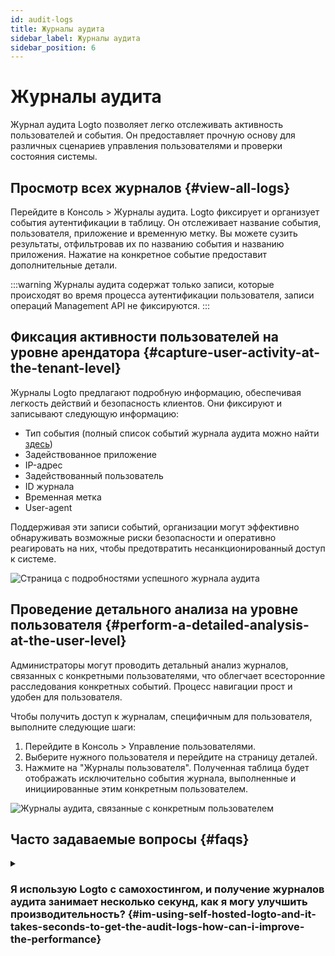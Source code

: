 ```yaml
---
id: audit-logs
title: Журналы аудита
sidebar_label: Журналы аудита
sidebar_position: 6
---
```


# Журналы аудита

Журнал аудита Logto позволяет легко отслеживать активность пользователей и события. Он предоставляет прочную основу для различных сценариев управления пользователями и проверки состояния системы.

## Просмотр всех журналов \{#view-all-logs}

Перейдите в <CloudLink to="/audit-logs">Консоль > Журналы аудита</CloudLink>. Logto фиксирует и организует события аутентификации в таблицу. Он отслеживает название события, пользователя, приложение и временную метку. Вы можете сузить результаты, отфильтровав их по названию события и названию приложения. Нажатие на конкретное событие предоставит дополнительные детали.

:::warning
Журналы аудита содержат только записи, которые происходят во время процесса аутентификации пользователя, записи операций Management API не фиксируются.
:::

## Фиксация активности пользователей на уровне арендатора \{#capture-user-activity-at-the-tenant-level}

Журналы Logto предлагают подробную информацию, обеспечивая легкость действий и безопасность клиентов. Они фиксируют и записывают следующую информацию:

- Тип события (полный список событий журнала аудита можно найти [здесь](https://github.com/logto-io/logto/blob/master/packages/console/src/consts/logs.ts))
- Задействованное приложение
- IP-адрес
- Задействованный пользователь
- ID журнала
- Временная метка
- User-agent

Поддерживая эти записи событий, организации могут эффективно обнаруживать возможные риски безопасности и оперативно реагировать на них, чтобы предотвратить несанкционированный доступ к системе.

![Страница с подробностями успешного журнала аудита](./assets/audit-log-success-details-page.png)

## Проведение детального анализа на уровне пользователя \{#perform-a-detailed-analysis-at-the-user-level}

Администраторы могут проводить детальный анализ журналов, связанных с конкретными пользователями, что облегчает всесторонние расследования конкретных событий. Процесс навигации прост и удобен для пользователя.

Чтобы получить доступ к журналам, специфичным для пользователя, выполните следующие шаги:

1. Перейдите в <CloudLink to="/users">Консоль > Управление пользователями</CloudLink>.
2. Выберите нужного пользователя и перейдите на страницу деталей.
3. Нажмите на "Журналы пользователя". Полученная таблица будет отображать исключительно события журнала, выполненные и инициированные этим конкретным пользователем.

![Журналы аудита, связанные с конкретным пользователем](./assets/audit-logs-related-to-specific-user.png)

## Часто задаваемые вопросы \{#faqs}

<details>
<summary>

### Я использую Logto с самохостингом, и получение журналов аудита занимает несколько секунд, как я могу улучшить производительность? \{#im-using-self-hosted-logto-and-it-takes-seconds-to-get-the-audit-logs-how-can-i-improve-the-performance}

</summary>

Пользователям OSS следует добавить cronjob для регулярной очистки устаревших журналов аудита.

</details>
